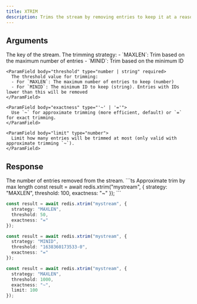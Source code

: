 ```yaml
---
title: XTRIM
description: Trims the stream by removing entries to keep it at a reasonable size.
---
```


## Arguments

<ParamField body="key" type="string" required>
  The key of the stream.
</ParamField>

<ParamField body="options" type="object" required>
  <Expandable title="properties">
    <ParamField body="strategy" type="'MAXLEN' | 'MINID'" required>
      The trimming strategy:
      - `MAXLEN`: Trim based on the maximum number of entries
      - `MINID`: Trim based on the minimum ID
    </ParamField>

    <ParamField body="threshold" type="number | string" required>
      The threshold value for trimming:
      - For `MAXLEN`: The maximum number of entries to keep (number)
      - For `MINID`: The minimum ID to keep (string). Entries with IDs lower than this will be removed
    </ParamField>

    <ParamField body="exactness" type="'~' | '='">
      Use `~` for approximate trimming (more efficient, default) or `=` for exact trimming.
    </ParamField>

    <ParamField body="limit" type="number">
      Limit how many entries will be trimmed at most (only valid with approximate trimming `~`).
    </ParamField>
  </Expandable>
</ParamField>

## Response

<ResponseField type="number">
  The number of entries removed from the stream.
</ResponseField>

<RequestExample>
```ts Approximate trim by max length
const result = await redis.xtrim("mystream", {
  strategy: "MAXLEN",
  threshold: 100,
  exactness: "~"
});
```

```ts Exact trim by max length
const result = await redis.xtrim("mystream", {
  strategy: "MAXLEN", 
  threshold: 50,
  exactness: "="
});
```

```ts Trim by minimum ID
const result = await redis.xtrim("mystream", {
  strategy: "MINID",
  threshold: "1638360173533-0",
  exactness: "="
});
```

```ts Approximate trim with limit
const result = await redis.xtrim("mystream", {
  strategy: "MAXLEN",
  threshold: 1000,
  exactness: "~",
  limit: 100
});
```
</RequestExample>